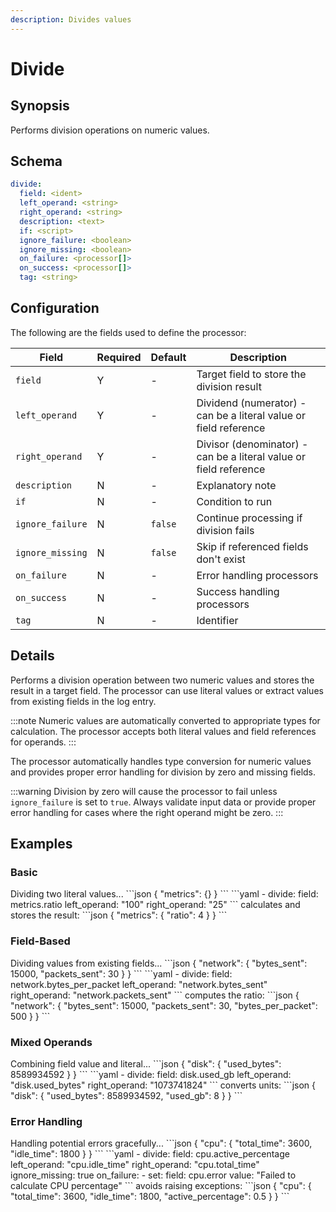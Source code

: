 ```yaml
---
description: Divides values
---
```


# Divide

## Synopsis

Performs division operations on numeric values.

## Schema

```yaml {2-4}
divide:
  field: <ident>
  left_operand: <string>
  right_operand: <string>
  description: <text>
  if: <script>
  ignore_failure: <boolean>
  ignore_missing: <boolean>
  on_failure: <processor[]>
  on_success: <processor[]>
  tag: <string>
```

## Configuration

The following are the fields used to define the processor:

|Field|Required|Default|Description|
|---|---|---|---|
|`field`|Y|-|Target field to store the division result|
|`left_operand`|Y|-|Dividend (numerator) - can be a literal value or field reference|
|`right_operand`|Y|-|Divisor (denominator) - can be a literal value or field reference|
|`description`|N|-|Explanatory note|
|`if`|N|-|Condition to run|
|`ignore_failure`|N|`false`|Continue processing if division fails|
|`ignore_missing`|N|`false`|Skip if referenced fields don't exist|
|`on_failure`|N|-|Error handling processors|
|`on_success`|N|-|Success handling processors|
|`tag`|N|-|Identifier|

## Details

Performs a division operation between two numeric values and stores the result in a target field. The processor can use literal values or extract values from existing fields in the log entry.

:::note
Numeric values are automatically converted to appropriate types for calculation. The processor accepts both literal values and field references for operands.
:::

The processor automatically handles type conversion for numeric values and provides proper error handling for division by zero and missing fields.

:::warning
Division by zero will cause the processor to fail unless `ignore_failure` is set to `true`. Always validate input data or provide proper error handling for cases where the right operand might be zero.
:::

## Examples

### Basic

<ExampleGrid>
  <CommentCol>
    Dividing two literal values...
  </CommentCol>
  <CodeCol>
    ```json
    {
      "metrics": {}
    }
    ```
    ```yaml
    - divide:
      field: metrics.ratio
      left_operand: "100"
      right_operand: "25"
    ```
  </CodeCol>
  <CommentCol>
    calculates and stores the result:
  </CommentCol>
  <CodeCol>
    ```json
    {
      "metrics": {
        "ratio": 4
      }
    }
    ```
  </CodeCol>
</ExampleGrid>

### Field-Based

<ExampleGrid>
  <CommentCol>
    Dividing values from existing fields...
  </CommentCol>
  <CodeCol>
    ```json
    {
      "network": {
        "bytes_sent": 15000,
        "packets_sent": 30
      }
    }
    ```
    ```yaml
    - divide:
      field: network.bytes_per_packet
      left_operand: "network.bytes_sent"
      right_operand: "network.packets_sent"
    ```
  </CodeCol>
  <CommentCol>
    computes the ratio:
  </CommentCol>
  <CodeCol>
    ```json
    {
      "network": {
        "bytes_sent": 15000,
        "packets_sent": 30,
        "bytes_per_packet": 500
      }
    }
    ```
  </CodeCol>
</ExampleGrid>

### Mixed Operands

<ExampleGrid>
  <CommentCol>
    Combining field value and literal...
  </CommentCol>
  <CodeCol>
    ```json
    {
      "disk": {
        "used_bytes": 8589934592
      }
    }
    ```
    ```yaml
    - divide:
      field: disk.used_gb
      left_operand: "disk.used_bytes"
      right_operand: "1073741824"
    ```
  </CodeCol>
  <CommentCol>
    converts units:
  </CommentCol>
  <CodeCol>
    ```json
    {
      "disk": {
        "used_bytes": 8589934592,
        "used_gb": 8
      }
    }
    ```
  </CodeCol>
</ExampleGrid>

### Error Handling

<ExampleGrid>
  <CommentCol>
    Handling potential errors gracefully...
  </CommentCol>
  <CodeCol>
    ```json
    {
      "cpu": {
        "total_time": 3600,
        "idle_time": 1800
      }
    }
    ```
    ```yaml
    - divide:
      field: cpu.active_percentage
      left_operand: "cpu.idle_time"
      right_operand: "cpu.total_time" 
      ignore_missing: true
      on_failure:
        - set:
            field: cpu.error
            value: "Failed to calculate CPU percentage"
    ```
  </CodeCol>
  <CommentCol>
    avoids raising exceptions:
  </CommentCol>
  <CodeCol>
    ```json
    {
      "cpu": {
        "total_time": 3600,
        "idle_time": 1800,
        "active_percentage": 0.5
      }
    }
    ```
  </CodeCol>
</ExampleGrid>
